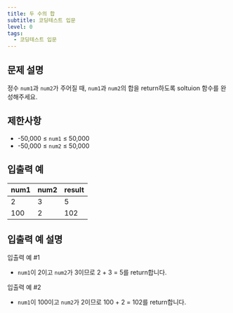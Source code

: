 ```yaml
---
title: 두 수의 합
subtitle: 코딩테스트 입문
level: 0
tags:
  - 코딩테스트 입문
---
```


## 문제 설명

정수 `num1`과 `num2`가 주어질 때, `num1`과 `num2`의 합을 return하도록 soltuion 함수를 완성해주세요.

## 제한사항

- -50,000 ≤ `num1` ≤ 50,000
- -50,000 ≤ `num2` ≤ 50,000

## 입출력 예

| num1 | num2 | result |
| ---- | ---- | ------ |
| 2    | 3    | 5      |
| 100  | 2    | 102    |

## 입출력 예 설명

입출력 예 #1

- `num1`이 2이고 `num2`가 3이므로 2 + 3 = 5를 return합니다.

입출력 예 #2

- `num1`이 100이고 `num2`가 2이므로 100 + 2 = 102를 return합니다.
